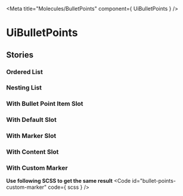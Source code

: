 
<Meta
  title="Molecules/BulletPoints"
  component={ UiBulletPoints }
/>

# UiBulletPoints
<Primary />
<ArgsTable />

## Stories
### Ordered List
<Canvas>
  <Story id="molecules-bulletpoints--ordered-list"/>
</Canvas>

### Nesting List
<Canvas>
  <Story id="molecules-bulletpoints--nesting-list"/>
</Canvas>

### With Bullet Point Item Slot
<Canvas>
  <Story id="molecules-bulletpoints--with-bullet-point-item-slot"/>
</Canvas>

### With Default Slot
<Canvas>
  <Story id="molecules-bulletpoints--with-default-slot"/>
</Canvas>

### With Marker Slot
<Canvas>
  <Story id="molecules-bulletpoints--with-marker-slot"/>
</Canvas>

### With Content Slot
<Canvas>
  <Story id="molecules-bulletpoints--with-content-slot"/>
</Canvas>

### With Custom Marker
<Canvas>
  <Story id="molecules-bulletpoints--with-custom-marker"/>
</Canvas>

**Use following SCSS to get the same result**
<Code
  id="bullet-points-custom-marker"
  code={ scss }
/>

